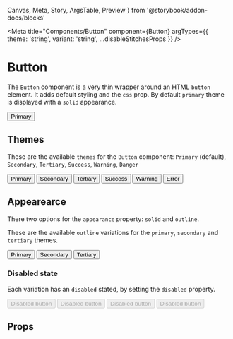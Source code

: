   Canvas,
  Meta,
  Story,
  ArgsTable,
  Preview
} from '@storybook/addon-docs/blocks'



<Meta
  title="Components/Button"
  component={Button}
  argTypes={{
    theme: 'string',
    variant: 'string',
    ...disableStitchesProps
  }}
/>

# Button

The `Button` component is a very thin wrapper around an HTML `button` element. It adds default styling and the `css` prop. By default `primary` theme is displayed with a `solid` appearance.

<Preview>
  <Story name="Basic">
    <Button css={{ mb: '$2' }}>Primary</Button>
  </Story>
</Preview>

## Themes

These are the available `themes` for the `Button` component: `Primary` (default), `Secondary`, `Tertiary`, `Success`, `Warning`, `Danger`

<Preview>
  <Story name="Themes">
    <Flex
      css={{
        flexDirection: 'row',
        justifyContent: 'space-between',
        flexWrap: 'wrap'
      }}
    >
      <Button css={{ mb: '$2' }}>Primary</Button>
      <Button css={{ mb: '$2' }} theme="secondary">
        Secondary
      </Button>
      <Button css={{ mb: '$2' }} theme="tertiary">
        Tertiary
      </Button>
      <Button css={{ mb: '$2' }} theme="success">
        Success
      </Button>
      <Button css={{ mb: '$2' }} theme="warning">
        Warning
      </Button>
      <Button css={{ mb: '$2' }} theme="danger">
        Error
      </Button>
    </Flex>
  </Story>
</Preview>

## Appearearce

There two options for the `appearance` property: `solid` and `outline`.

These are the available `outline` variations for the `primary`, `secondary` and `tertiary` themes.

<Preview>
  <Story name="Outline">
    <Flex
      css={{
        flexDirection: 'row',
        justifyContent: 'space-between',
        width: '500px'
      }}
    >
      <Button css={{ mb: '$2' }} appearance="outline">
        Primary
      </Button>
      <Button css={{ mb: '$2' }} appearance="outline" theme="secondary">
        Secondary
      </Button>
      <Button css={{ mb: '$2' }} appearance="outline" theme="tertiary">
        Tertiary
      </Button>
    </Flex>
  </Story>
</Preview>

### Disabled state

Each variation has an `disabled` stated, by setting the `disabled` property.

<Preview>
  <Story name="Disabled">
    <Flex
      css={{
        flexDirection: 'row',
        justifyContent: 'space-between',
        flexWrap: 'wrap'
      }}
    >
      <Button css={{ mb: '$2' }} disabled>
        Disabled button
      </Button>
      <Button css={{ mb: '$2' }} appearance="outline" disabled>
        Disabled button
      </Button>
      <Button
        css={{ mb: '$2' }}
        appearance="outline"
        theme="secondary"
        disabled
      >
        Disabled button
      </Button>
      <Button css={{ mb: '$2' }} appearance="outline" theme="tertiary" disabled>
        Disabled button
      </Button>
    </Flex>
  </Story>
</Preview>

## Props

<ArgsTable of={Button} />
